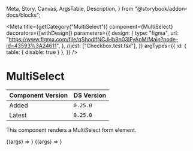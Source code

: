   Meta,
  Story,
  Canvas,
  ArgsTable,
  Description,
} from "@storybook/addon-docs/blocks";

<Meta
  title={getCategory("MultiSelect")}
  component={MultiSelect}
  decorators={[withDesign]}
  parameters={{
    design: {
      type: "figma",
      url: "https://www.figma.com/file/qShodlfNCJHb8n03IFyApM/Main?node-id=43593%3A24611",
    },
    //jest: ["Checkbox.test.tsx"],
  }}
  argTypes={{
    id: { table: { disable: true } },
  }}
/>

# MultiSelect

| Component Version | DS Version |
| ----------------- | ---------- |
| Added             | `0.25.0`   |
| Latest            | `0.25.0`   |

<Description of={MultiSelect} />

This component renders a MultiSelect form element.

<Canvas withToolbar>
  <Story
    name="MultiSelect ListBox"
    args={{
      id: "multiselect-listbox",
      label: "Subject Specialities",
      variant: "listbox",
      width: "default",
    }}
  >
    {(args) => <stories.MultiSelectStory {...args} />}
  </Story>
</Canvas>

<ArgsTable story="MultiSelect ListBox" />

<Canvas withToolbar>
  <Story
    name="MultiSelect Dialog"
    args={{
      id: "multiselect-dialog",
      label: "Subject Specialities",
      variant: "dialog",
      width: "default",
    }}
  >
    {(args) => <stories.MultiSelectDialogStory {...args} />}
  </Story>
</Canvas>

<ArgsTable story="MultiSelect Dialog" />

